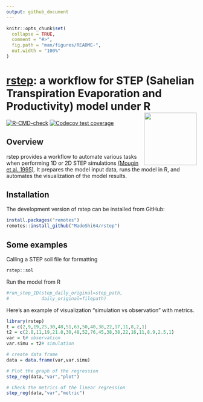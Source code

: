 ```yaml
---
output: github_document
---
```


<!-- README.md is generated from README.Rmd. Please edit that file -->

```r
knitr::opts_chunk$set(
  collapse = TRUE,
  comment = "#>",
  fig.path = "man/figures/README-",
  out.width = "100%"
)
```


# [rstep](https://vezy.github.io/DynACof): a workflow for STEP (Sahelian Transpiration Evaporation and Productivity) model under R <img src="man/figures/logo.png" align="right" height="139" />



<!-- badges: start -->
[![R-CMD-check](https://github.com/MadoShi64/rstep/workflows/R-CMD-check/badge.svg)](https://github.com/MadoShi64/rstep/actions)
[![Codecov test coverage](https://codecov.io/gh/MadoShi64/rstep/branch/master/graph/badge.svg)](https://app.codecov.io/gh/MadoShi64/rstep?branch=master)
<!-- badges: end -->



## Overview

rstep provides a workflow to automate various tasks when performing 1D or 2D STEP simulations [(Mougin et al. 1995)](https://www.sciencedirect.com/science/article/abs/pii/0034425794001268). It prepares the model input data, runs the model in R, and automates the visualization of the model results.

## Installation

The development version of rstep can be installed from GitHub:

``` r
install.packages("remotes")
remotes::install_github("MadoShi64/rstep")
```


## Some examples

Calling a STEP soil file for formatting

```r
rstep::sol
```

Run the model from R

```r
#run_step_1D(step_daily_original=step_path,
#            daily_original=filepath)
```

Here's an example of visualization "simulation vs observation" with metrics.

```r
library(rstep)
t = c(2,9,19,25,30,48,51,63,50,40,38,22,17,11,8,2,1) 
t2 = c(2.8,11,19,21.8,30,48,52,76,45,38,38,22,16,11,8.9,2.5,1)
var = t# observation
var.simu = t2# simulation

# create data frame
data = data.frame(var,var.simu) 

# Plot the graph of the regression
step_reg(data,"var","plot")

# Check the metrics of the linear regression 
step_reg(data,"var","metric")

```

